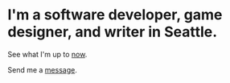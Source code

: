 
# I'm a software developer, game designer, and writer in Seattle. <TreeImage />

See what I'm up to [now](/now).

Send me a [message](/contact).
